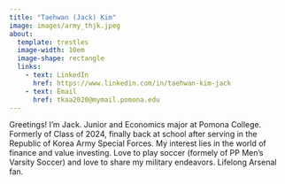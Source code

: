 ```yaml
---
title: "Taehwan (Jack) Kim"
image: images/army_thjk.jpeg
about:
  template: trestles
  image-width: 10em
  image-shape: rectangle
  links:
    - text: LinkedIn
      href: https://www.linkedin.com/in/taehwan-kim-jack
    - text: Email
      href: tkaa2020@mymail.pomona.edu
---
```


Greetings! I'm Jack. Junior and Economics major at Pomona College. Formerly of Class of 2024, finally back at school after serving in the Republic of Korea Army Special Forces. My interest lies in the world of finance and value investing. Love to play soccer (formely of PP Men's Varsity Soccer) and love to share my military endeavors. Lifelong Arsenal fan.


